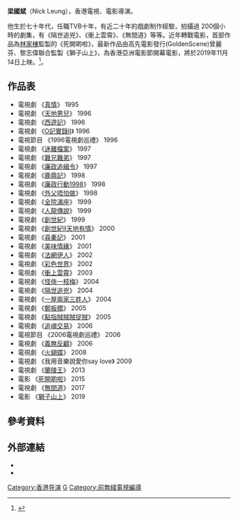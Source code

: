 {{about|香港導演|中華人民共和國政治人物|梁國斌}}
'''梁國斌'''（Nick Leung{{bd||}}），香港電視、電影導演。

他生於七十年代，任職TVB十年，有近二十年的戲劇制作經驗，拍攝過 200個小時的劇集，有《隔世追兇》、《衝上雲霄》、《無間道》等等。近年轉戰電影，首部作品為[[林家棟|林家棟]]監製的《死開啲啦》，最新作品由高先電影發行(GoldenScene)曾麗芬、黎志偉聯合監製《獅子山上》，為香港亞洲電影節開幕電影，將於2019年11月14日上映。<ref>{{Cite web |url=http://www.onecoolfilm.com/tc/news/news_details.php?id=17 |title=「天下一ONE COOL」首次大型發佈會 首播香港本土製作大型機械片片花 |accessdate=2015-06-04 |archive-date=2015-03-30 |archive-url=https://web.archive.org/web/20150330001851/http://www.onecoolfilm.com/tc/news/news_details.php?id=17 |dead-url=no }}</ref>。

==作品表==                 
*電視劇	《[[真情|真情]]》	1995
*電視劇	《[[天地男兒|天地男兒]]》	1996
*電視劇	《[[西遊記_(無綫電視劇)|西遊記]]》	1996
*電視劇	《[[O記實錄II|O記實錄II]]》	1996
*電視節目	《1996電視劇巡禮》	1996
*電視劇	《[[迷離檔案|迷離檔案]]》	1997
*電視劇	《[[難兄難弟_(1997年電視劇)|難兄難弟]]》	1997
*電視劇	《[[廉政追緝令|廉政追緝令]]》	1997
*電視劇	《[[鹿鼎記_(1998年電視劇)|鹿鼎記]]》	1998
*電視劇	《[[廉政行動1998|廉政行動1998]]》	1998
*電視劇	《[[外父唔怕做|外父唔怕做]]》	1998
*電視劇	《[[全院滿座|全院滿座]]》	1999
*電視劇	《[[人龍傳說|人龍傳說]]》	1999
*電視劇	《[[創世紀_(電視劇)|創世紀]]》	1999
*電視劇	《[[創世紀II天地有情|創世紀II天地有情]]》	2000
*電視劇	《[[尋秦記_(電視劇)|尋秦記]]》	2001
*電視劇	《[[美味情緣|美味情緣]]》	2001
*電視劇	《[[法網伊人|法網伊人]]》	2002
*電視劇	《[[彩色世界|彩色世界]]》	2002
*電視劇	《[[衝上雲霄|衝上雲霄]]》	2003
*電視劇	《[[怪俠一枝梅_(無綫電視劇集)|怪俠一枝梅]]》	2004
*電視劇	《[[隔世追兇|隔世追兇]]》	2004
*電視劇	《[[一屋兩家三姓人|一屋兩家三姓人]]》	2004
*電視劇	《[[鄭板橋_(電視劇)|鄭板橋]]》	2005
*電視劇	《[[點指賊賊賊捉賊|點指賊賊賊捉賊]]》	2005
*電視劇	《[[追魂交易|追魂交易]]》	2006
*電視節目	《2006電視劇巡禮》	2006
*電視劇	《[[義無反顧|義無反顧]]》	2006
*電視劇	《[[火蝴蝶_(電視劇)|火蝴蝶]]》	2008
*電視劇	《我用音樂說愛你say love》	2009
*電視劇	《[[蘭陵王_(電視劇)|蘭陵王]]》	2013
*電影	《[[死開啲啦|死開啲啦]]》	2015
*電視劇	《[[無間道_(網絡劇)|無間道]]》	2017
*電影	《[[獅子山上|獅子山上]]》	2019

== 參考資料 ==
{{Reflist}}

==外部連結==
*{{hkmdb name|68987|梁國斌}}
*{{imdb name|4591002|梁國斌}}

[[Category:香港导演|Category:香港导演]]
[[Category:梁姓|G]]
[[Category:前無綫電視編導|Category:前無綫電視編導]]